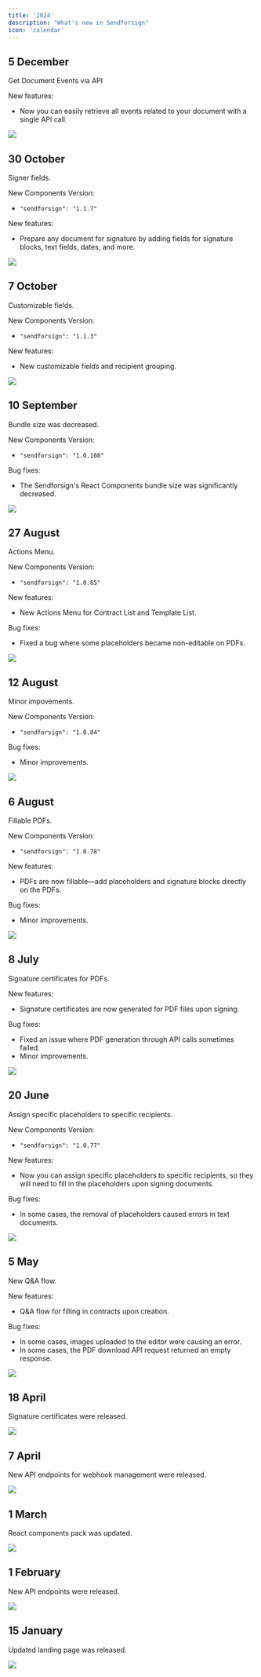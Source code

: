 ```yaml
---
title: '2024'
description: "What's new in Sendforsign"
icon: 'calendar'
---
```


## 5 December

Get Document Events via API

New features:
- Now you can easily retrieve all events related to your document with a single API call.

<Frame caption="Get Document Events via API">

  <img src="https://framerusercontent.com/images/81QgtBQL6CqMOMqc9PszwrOxQ8.png" />

</Frame>

## 30 October

Signer fields.

New Components Version:
- `"sendforsign": "1.1.7"`

New features:
- Prepare any document for signature by adding fields for signature blocks, text fields, dates, and more.

<Frame caption="Signer fields">

  <img src="https://framerusercontent.com/images/9yp2a1ts1d1fpFvdpgHZoTg7Sg.png" />

</Frame>

## 7 October

Customizable fields.

New Components Version:
- `"sendforsign": "1.1.3"`

New features:
- New customizable fields and recipient grouping.

<Frame caption="Customizable fields">

  <img src="https://framerusercontent.com/images/63jdnbOc9o0HrrOhxEE6E3ST9xc.png" />

</Frame>

## 10 September

Bundle size was decreased.

New Components Version:
- `"sendforsign": "1.0.108"`

Bug fixes:
- The Sendforsign's React Components bundle size was significantly decreased.

<Frame caption="Bundle size was decreased">

  <img src="https://framerusercontent.com/images/SJNuRfA1Qhe7hFty88rWeUIkkk.png" />

</Frame>

## 27 August

Actions Menu.

New Components Version:
- `"sendforsign": "1.0.85"`

New features:
- New Actions Menu for Contract List and Template List.

Bug fixes:
- Fixed a bug where some placeholders became non-editable on PDFs.

<Frame caption="Actions Menu">

  <img src="https://framerusercontent.com/images/M66ubm2JQIWTCcawfncoB9Nl0.png" />

</Frame>

## 12 August

Minor impovements.

New Components Version:
- `"sendforsign": "1.0.84"`

Bug fixes:
- Minor improvements.

<Frame caption="Minor impovements">

  <img src="https://framerusercontent.com/images/SJNuRfA1Qhe7hFty88rWeUIkkk.png" />

</Frame>

## 6 August

Fillable PDFs.

New Components Version:
- `"sendforsign": "1.0.78"`

New features:
- PDFs are now fillable—add placeholders and signature blocks directly on the PDFs.

Bug fixes:
- Minor improvements.

<Frame caption="Fillable PDFs">

  <img src="https://framerusercontent.com/images/qC6wemsW0B6NmvRoS7tOoxecWk.png" />

</Frame>

## 8 July

Signature certificates for PDFs.

New features:
- Signature certificates are now generated for PDF files upon signing.

Bug fixes:
- Fixed an issue where PDF generation through API calls sometimes failed.
- Minor improvements.

<Frame caption="Signature certificates for PDFs">

  <img src="https://framerusercontent.com/images/IoqIwX8yZdnNICKQjZI8BlpGBs.png" />

</Frame>

## 20 June

Assign specific placeholders to specific recipients.

New Components Version:
- `"sendforsign": "1.0.77"`

New features:
- Now you can assign specific placeholders to specific recipients, so they will need to fill in the placeholders upon signing documents.

Bug fixes:
- In some cases, the removal of placeholders caused errors in text documents.

<Frame caption="Assign specific placeholders to specific recipients">

  <img src="https://framerusercontent.com/images/8keRVHEMwCIQifdfRpjcCOVKfY.png" />

</Frame>

## 5 May

New Q&A flow.

New features:
- Q&A flow for filling in contracts upon creation.

Bug fixes:
- In some cases, images uploaded to the editor were causing an error.
- In some cases, the PDF download API request returned an empty response.

<Frame caption="New Q&A flow">

  <img src="https://framerusercontent.com/images/L2YK1sCT8lS34VNhQfX6NsojrU.png" />

</Frame>

## 18 April

Signature certificates were released.

<Frame caption="Signature certificates were released">

  <img src="https://framerusercontent.com/images/rszQ3Of73FWFfruqbCRThgyuWU.png" />

</Frame>

## 7 April

New API endpoints for webhook management were released.

<Frame caption="New API endpoints for webhook management were released">

  <img src="https://framerusercontent.com/images/UxN5QVm1toQ5BMm8cYSQgvun1w.png" />

</Frame>

## 1 March

React components pack was updated.

<Frame caption="React components pack was updated">

  <img src="https://framerusercontent.com/images/ovRDJELwhI8yjgFfsPzVImE4Z4o.png" />

</Frame>

## 1 February

New API endpoints were released.

<Frame caption="New API endpoints were released">

  <img src="https://framerusercontent.com/images/qItV2odAtSMyYtKdUCarUnqqs.png" />

</Frame>

## 15 January

Updated landing page was released.

<Frame caption="Updated landing page was released">

  <img src="https://framerusercontent.com/images/qIdTCawVADvKE1lfoqQo5bFm6v8.png" />

</Frame>

